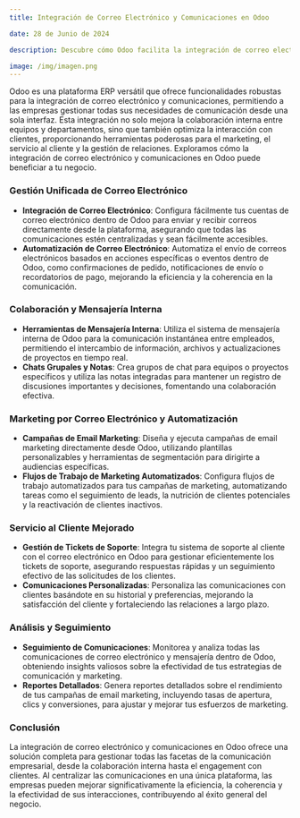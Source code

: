 ```yaml
---
title: Integración de Correo Electrónico y Comunicaciones en Odoo

date: 28 de Junio de 2024

description: Descubre cómo Odoo facilita la integración de correo electrónico y comunicaciones, mejorando la colaboración interna y el engagement con clientes a través de una plataforma unificada para una gestión eficaz de la comunicación.

image: /img/imagen.png
---
```


Odoo es una plataforma ERP versátil que ofrece funcionalidades robustas para la integración de correo electrónico y comunicaciones, permitiendo a las empresas gestionar todas sus necesidades de comunicación desde una sola interfaz. Esta integración no solo mejora la colaboración interna entre equipos y departamentos, sino que también optimiza la interacción con clientes, proporcionando herramientas poderosas para el marketing, el servicio al cliente y la gestión de relaciones. Exploramos cómo la integración de correo electrónico y comunicaciones en Odoo puede beneficiar a tu negocio.

### **Gestión Unificada de Correo Electrónico**

- **Integración de Correo Electrónico**: Configura fácilmente tus cuentas de correo electrónico dentro de Odoo para enviar y recibir correos directamente desde la plataforma, asegurando que todas las comunicaciones estén centralizadas y sean fácilmente accesibles.
- **Automatización de Correo Electrónico**: Automatiza el envío de correos electrónicos basados en acciones específicas o eventos dentro de Odoo, como confirmaciones de pedido, notificaciones de envío o recordatorios de pago, mejorando la eficiencia y la coherencia en la comunicación.

### **Colaboración y Mensajería Interna**

- **Herramientas de Mensajería Interna**: Utiliza el sistema de mensajería interna de Odoo para la comunicación instantánea entre empleados, permitiendo el intercambio de información, archivos y actualizaciones de proyectos en tiempo real.
- **Chats Grupales y Notas**: Crea grupos de chat para equipos o proyectos específicos y utiliza las notas integradas para mantener un registro de discusiones importantes y decisiones, fomentando una colaboración efectiva.

### **Marketing por Correo Electrónico y Automatización**

- **Campañas de Email Marketing**: Diseña y ejecuta campañas de email marketing directamente desde Odoo, utilizando plantillas personalizables y herramientas de segmentación para dirigirte a audiencias específicas.
- **Flujos de Trabajo de Marketing Automatizados**: Configura flujos de trabajo automatizados para tus campañas de marketing, automatizando tareas como el seguimiento de leads, la nutrición de clientes potenciales y la reactivación de clientes inactivos.

### **Servicio al Cliente Mejorado**

- **Gestión de Tickets de Soporte**: Integra tu sistema de soporte al cliente con el correo electrónico en Odoo para gestionar eficientemente los tickets de soporte, asegurando respuestas rápidas y un seguimiento efectivo de las solicitudes de los clientes.
- **Comunicaciones Personalizadas**: Personaliza las comunicaciones con clientes basándote en su historial y preferencias, mejorando la satisfacción del cliente y fortaleciendo las relaciones a largo plazo.

### **Análisis y Seguimiento**

- **Seguimiento de Comunicaciones**: Monitorea y analiza todas las comunicaciones de correo electrónico y mensajería dentro de Odoo, obteniendo insights valiosos sobre la efectividad de tus estrategias de comunicación y marketing.
- **Reportes Detallados**: Genera reportes detallados sobre el rendimiento de tus campañas de email marketing, incluyendo tasas de apertura, clics y conversiones, para ajustar y mejorar tus esfuerzos de marketing.

### **Conclusión**

La integración de correo electrónico y comunicaciones en Odoo ofrece una solución completa para gestionar todas las facetas de la comunicación empresarial, desde la colaboración interna hasta el engagement con clientes. Al centralizar las comunicaciones en una única plataforma, las empresas pueden mejorar significativamente la eficiencia, la coherencia y la efectividad de sus interacciones, contribuyendo al éxito general del negocio.